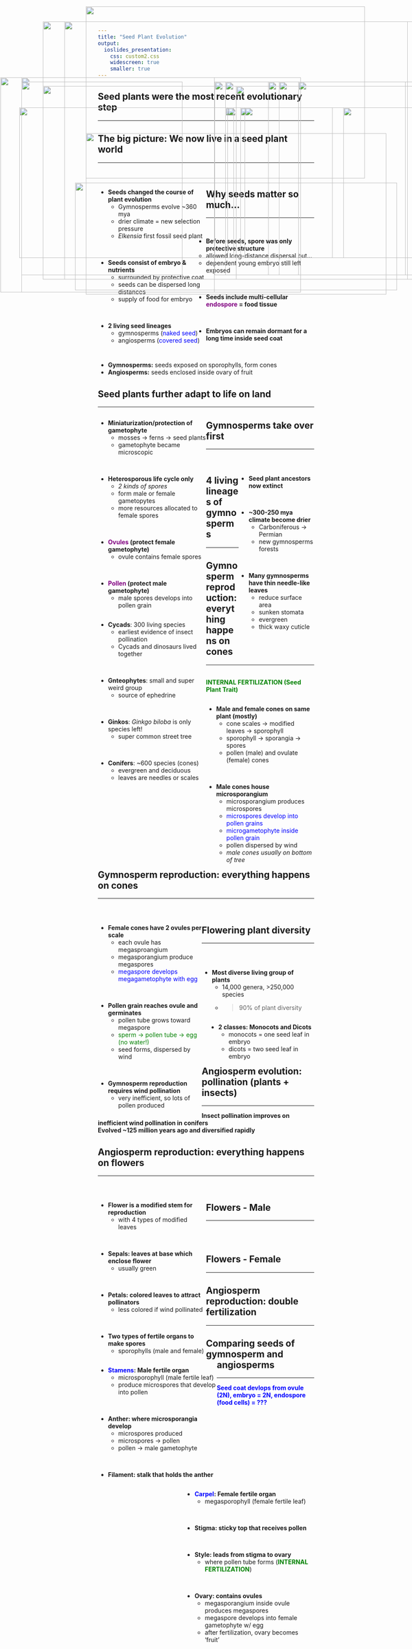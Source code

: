 ```yaml
---
title: "Seed Plant Evolution"
output: 
  ioslides_presentation:
    css: custom2.css
    widescreen: true
    smaller: true
---
```


## Seed plants were the most recent evolutionary step
<hr>

<IMG STYLE="position:absolute; TOP:180px; LEFT:50px; WIDTH:450px; HEIGHT:500px" SRC="images/phylo.jpg">

<IMG STYLE="position:absolute; TOP:200px; LEFT:550px; WIDTH:450px; HEIGHT:450px" SRC="images/fossil.jpg">

## The big picture: We now live in a seed plant world
<hr>
<br/>

<div style="float: left; width: 50%;">

* **Seeds changed the course of plant evolution**
    + Gymnosperms evolve ~360 mya
    + drier climate = new selection pressure
    + *Elkensia* first fossil seed plant
    
<br/>

* **Seeds consist of embryo & nutrients**
    + surrounded by protective coat
    + seeds can be dispersed long distances
    + supply of food for embryo

<br/>

* **2 living seed lineages**
    + gymnosperms (<span style="color:blue">naked seed</span>)
    + angiosperms (<span style="color:blue">covered seed</span>)
    
</div>

<IMG STYLE="position:absolute; TOP:250px; LEFT:525px; WIDTH:250px; HEIGHT:350px" SRC="images/elkplant.jpg">

<IMG STYLE="position:absolute; TOP:250px; LEFT:800px; WIDTH:250px; HEIGHT:350px" SRC="images/elkplant2.jpg">

## Why seeds matter so much...
<hr>
<br/>

* **Before seeds, spore was only protective structure** 
    + allowed long-distance dispersal but...
    + dependent young embryo still left exposed

<br/>

* **Seeds include multi-cellular <span style="color:purple">endospore</span> = food tissue**

<br/>

* **Embryos can remain dormant for a long time inside seed coat**

<br/>

* **Gymnosperms:** seeds exposed on sporophylls, form cones
* **Angiosperms:** seeds enclosed inside ovary of fruit

<IMG STYLE="position:absolute; TOP:190px; LEFT:695px; WIDTH:250px; HEIGHT:450px" SRC="images/cones.jpg">

## Seed plants further adapt to life on land
<hr>

<div style="float: left; width: 50%;">

* **Miniaturization/protection of gametophyte**
    + mosses &rarr; ferns &rarr; seed plants
    + gametophyte became microscopic

<br/>

* **Heterosporous life cycle only**
    + *2 kinds of spores*
    + form male or female gametopytes
    + more resources allocated to female spores

<br/>

* **<span style="color:purple">Ovules</span> (protect female gametophyte)**
    + ovule contains female spores
    
<br/>

* **<span style="color:purple">Pollen</span> (protect male gametophyte)**
    + male spores develops into pollen grain

    
</div>

<IMG STYLE="position:absolute; TOP:190px; LEFT:650px; WIDTH:400px; HEIGHT:450px" SRC="images/ovules.jpg">

##

<IMG STYLE="position:absolute; TOP:15px; LEFT:200px; WIDTH:650px; HEIGHT:400px" SRC="images/homo_hetero.jpg">

<IMG STYLE="position:absolute; TOP:425px; LEFT:175px; WIDTH:750px; HEIGHT:250px" SRC="images/hetero.jpg">

<!-- ## Evolution of gamtetophyte-sporophyte relationship -->
<!-- <hr> -->

<!-- <IMG STYLE="position:absolute; TOP:190px; LEFT:150px; WIDTH:750px; HEIGHT:450px" SRC="images/gamspor.jpg"> -->

##

<IMG STYLE="position:absolute; TOP:50px; LEFT:100px; WIDTH:900px; HEIGHT:600px" SRC="images/gamspor2.jpg">

## Gymnosperms take over first
<hr>
<br/>

<IMG STYLE="position:absolute; TOP:180px; LEFT:1px; WIDTH:700px; HEIGHT:500px" SRC="images/earlyseedplants.jpg">

<div style="float: right; width: 35%;">

* **Seed plant ancestors now extinct**

<br/>

* **~300-250 mya climate become drier**
    + Carboniferous &rarr; Permian
    + new gymnosperms forests

<br/>


* **Many gymnosperms have thin needle-like leaves**
    + reduce surface area
    + sunken stomata
    + evergreen
    + thick waxy cuticle

</div>

## 4 living lineages of gymnosperms
<hr>

<div style="float: left; width: 50%;">

* **Cycads**: 300 living species
    + earliest evidence of insect pollination
    + Cycads and dinosaurs lived together

<br/>

* **Gnteophytes**: small and super weird group
    + source of ephedrine

<br/>

* **Ginkos**: *Ginkgo biloba* is only species left!
    + super common street tree
    
<br/>

* **Conifers**: ~600 species (cones)
    + evergreen and deciduous
    + leaves are needles or scales

</div>

<IMG STYLE="position:absolute; TOP:190px; LEFT:525px; WIDTH:500px; HEIGHT:450px" SRC="images/gymnos.jpg">

<!-- ## Welwitchia: the weirdest f'in plant on Earth -->
<!-- <hr> -->

<!-- <IMG STYLE="position:absolute; TOP:180px; LEFT:100px; WIDTH:900px; HEIGHT:500px" SRC="images/welwitschia.jpg"> -->

## Gymnosperm reproduction: everything happens on cones
<hr>
<br/>
<span style="color:green">**INTERNAL FERTILIZATION (Seed Plant Trait)**</span>

<div style="float: left; width: 50%;">

* **Male and female cones on same plant (mostly)**
    + cone scales &rarr; modified leaves &rarr; sporophyll
    + sporophyll &rarr; sporangia &rarr; spores
    + pollen (male) and ovulate (female) cones

<br/>

* **Male cones house microsporangium**
    + microsporangium produces microspores
    + <span style="color:blue">microspores develop into pollen grains</span>
    + <span style="color:blue">microgametophyte inside pollen grain</span>
    + pollen dispersed by wind
    + *male cones usually on bottom of tree*

</div>

<IMG STYLE="position:absolute; TOP:250px; LEFT:560px; WIDTH:500px; HEIGHT:350px" SRC="images/malecone.png">


## Gymnosperm reproduction: everything happens on cones
<hr>
<br/>

<div style="float: left; width: 48%;">

* **Female cones have 2 ovules per scale**
    + each ovule has megasproangium
    + megasporangium produce megaspores
    + <span style="color:blue">megaspore develops megagametophyte with egg</span>

<br/>

* **Pollen grain reaches ovule and germinates**
    + pollen tube grows toward megaspore
    + <span style="color:green">sperm &rarr; pollen tube &rarr; egg (no water!)</span>
    + seed forms, dispersed by wind

<br/>

* **Gymnosperm reproduction requires wind pollination**
    + very inefficient, so lots of pollen produced

</div>

<IMG STYLE="position:absolute; TOP:250px; LEFT:530px; WIDTH:550px; HEIGHT:350px" SRC="images/femalecone.jpg">

##

<IMG STYLE="position:absolute; TOP:50px; LEFT:150px; WIDTH:800px; HEIGHT:600px" SRC="images/pinelife.jpg">

##

<IMG STYLE="position:absolute; TOP:50px; LEFT:150px; WIDTH:800px; HEIGHT:600px" SRC="images/pinesex2.jpg">

<!-- ## Gymnosperms seeds -->
<!-- <hr> -->

<!-- <IMG STYLE="position:absolute; TOP:200px; LEFT:150px; WIDTH:800px; HEIGHT:400px" SRC="images/pinesex.jpg"> -->

## Flowering plant diversity
<hr>
<br/>

<div style="float: left; width: 49%;">

* **Most diverse living group of plants**
    + 14,000 genera, >250,000 species
    + >90% of plant diversity

</div>

<div style="float: right; width: 49%;">

* **2 classes: Monocots and Dicots**
    + monocots = one seed leaf in embryo
    + dicots = two seed leaf in embryo

</div>

<IMG STYLE="position:absolute; TOP:310px; LEFT:200px; WIDTH:700px; HEIGHT:375px" SRC="images/angios.jpg">

## Angiosperm evolution: pollination (plants + insects) 
<hr>
**Insect pollination improves on inefficient wind pollination in conifers**
<br/>
**Evolved ~125 million years ago and diversified rapidly**

<IMG STYLE="position:absolute; TOP:250px; LEFT:45px; WIDTH:500px; HEIGHT:350px" SRC="images/butterfly.jpg">

<IMG STYLE="position:absolute; TOP:250px; LEFT:570px; WIDTH:500px; HEIGHT:350px" SRC="images/ants.jpg">

## Angiosperm reproduction: everything happens on flowers
<hr>
<br/>

<div style="float: left; width: 50%;">

* **Flower is a modified stem for reproduction**
    + with 4 types of modified leaves

<br/>

* **Sepals: leaves at base which enclose flower**
    + usually green

<br/>

* **Petals: colored leaves to attract pollinators**
    + less colored if wind pollinated
    
<br/>

* **Two types of fertile organs to make spores**
    + sporophylls (male and female)
    
</div>

<IMG STYLE="position:absolute; TOP:190px; LEFT:500px; WIDTH:600px; HEIGHT:450px" SRC="images/flower.jpg">

## Flowers - Male
<hr>
<br/>
<br/>

<div style="float: left; width: 55%;">

* **<span style="color:blue">Stamens</span>: Male fertile organ**
    + microsporophyll (male fertile leaf)
    + produce microspores that develop into pollen
    
<br/>    

* **Anther: where microsporangia develop**
    + microspores produced
    + microspores &rarr; pollen
    + pollen &rarr; male gametophyte

<br/>
    
* **Filament: stalk that holds the anther**

</div>

<IMG STYLE="position:absolute; TOP:190px; LEFT:625px; WIDTH:375px; HEIGHT:450px" SRC="images/flower4.jpg">

## Flowers - Female
<hr>

<IMG STYLE="position:absolute; TOP:190px; LEFT:50px; WIDTH:375px; HEIGHT:450px" SRC="images/flower4.jpg">


<div style="float: right; width: 60%;">

* **<span style="color:blue">Carpel</span>: Female fertile organ**
    + megasporophyll (female fertile leaf)

<br/>

* **Stigma: sticky top that receives pollen**

<br/>

* **Style: leads from stigma to ovary**
    + where pollen tube forms (<span style="color:green">**INTERNAL FERTILIZATION**</span>)
    
<br/>

* **Ovary: contains ovules**
    + megasporangium inside ovule produces megaspores
    + megaspore develops into female gametophyte w/ egg
    + after fertilization, ovary becomes 'fruit'

</div>

## Angiosperm reproduction: double fertilization
<hr>

<IMG STYLE="position:absolute; TOP:200px; LEFT:100px; WIDTH:900px; HEIGHT:450px" SRC="images/doublefert.png">

<!-- ## -->

<!-- <IMG STYLE="position:absolute; TOP:50px; LEFT:50px; WIDTH:900px; HEIGHT:600px" SRC="images/angiolife.jpg"> -->

## Comparing seeds of gymnosperm and angiosperms
<hr>
<span style="color:blue">**Seed coat devlops from ovule (2N), embryo = 2N, endospore (food cells) = ???**</span>
<IMG STYLE="position:absolute; TOP:200px; LEFT:100px; WIDTH:900px; HEIGHT:450px" SRC="images/seedsex.jpg">

